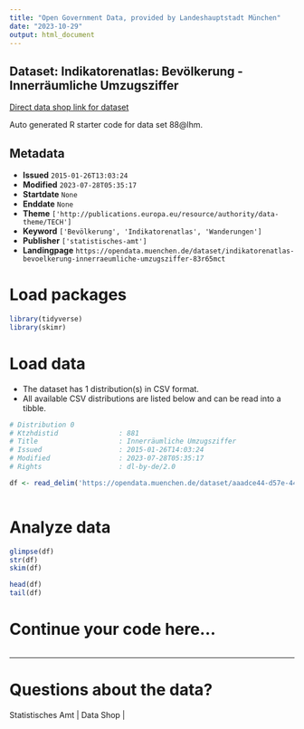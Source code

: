 ```yaml
---
title: "Open Government Data, provided by Landeshauptstadt München"
date: "2023-10-29"
output: html_document
---
```


## Dataset: Indikatorenatlas: Bevölkerung - Innerräumliche Umzugsziffer

[Direct data shop link for dataset](https://opendata.muenchen.de/dataset/indikatorenatlas-bevoelkerung-innerraeumliche-umzugsziffer-83r65mct)

Auto generated R starter code for data set 88@lhm.

## Metadata

- **Issued** `2015-01-26T13:03:24`
- **Modified** `2023-07-28T05:35:17`
- **Startdate** `None`
- **Enddate** `None`
- **Theme** `['http://publications.europa.eu/resource/authority/data-theme/TECH']`
- **Keyword** `['Bevölkerung', 'Indikatorenatlas', 'Wanderungen']`
- **Publisher** `['statistisches-amt']`
- **Landingpage** `https://opendata.muenchen.de/dataset/indikatorenatlas-bevoelkerung-innerraeumliche-umzugsziffer-83r65mct`


# Load packages

```r

library(tidyverse)
library(skimr)

```

# Load data

-   The dataset has 1 distribution(s) in CSV format.
-   All available CSV distributions are listed below and can be read into a tibble.

```r

# Distribution 0
# Ktzhdistid               : 881
# Title                    : Innerräumliche Umzugsziffer
# Issued                   : 2015-01-26T14:03:24
# Modified                 : 2023-07-28T05:35:17
# Rights                   : dl-by-de/2.0

df <- read_delim('https://opendata.muenchen.de/dataset/aaadce44-d57e-4434-955f-5b25d76287ce/resource/b37dffa3-9663-43c9-ba68-bf1e04198aeb/download/indikat_bevoelkerung_innerraeumliche_umzugsziffer_240723.csv')



```

# Analyze data

```r

glimpse(df)
str(df)
skim(df)

head(df)
tail(df)

```

# Continue your code here...

```r

```

------------------------------------------------------------------------

# Questions about the data?

Statistisches Amt | Data Shop | 
